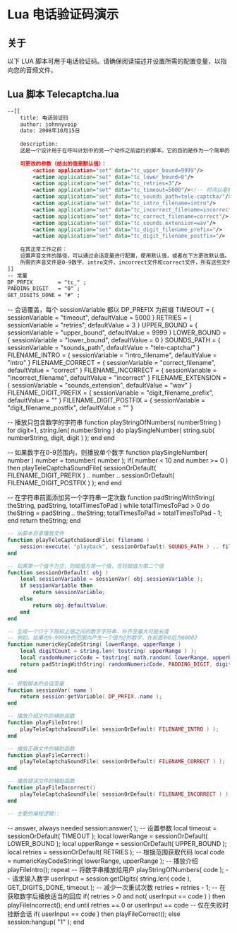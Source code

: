 # Lua 电话验证码演示

## 关于

以下 LUA 脚本可用于电话验证码。请确保阅读描述并设置所需的配置变量，以指向您的音频文件。

## Lua 脚本 Telecaptcha.lua

```xml
--[[
	title: 电话验证码
	author: johnnyvoip
	date: 2008年10月15日
	
	description:
	这是一个设计用于在呼叫计划中的另一个动作之前运行的脚本。它的目的是作为一个简单的音频验证码，以验证电话另一端的人类"智能"。在启动时，它会为用户播放<intro file>，然后播放一个数字代码供其输入，直到所有数字都被输入或者超时。如果用户成功，将会播放<correct file>并且会话将继续。如果代码输入错误或超时，用户将会播放<incorrect file>（如果还有重试次数），然后重复输入代码。如果用户失败并且没有剩余的重试次数，则会断开会话而不播放任何文件。
	
	可更改的参数（给出的值是默认值）：
		<action application="set" data="tc_upper_bound=9999"/>
		<action application="set" data="tc_lower_bound=0"/>
		<action application="set" data="tc_retries=3"/>
		<action application="set" data="tc_timeout=5000"/><!-- 时间以毫秒为单位 -->
		<action application="set" data="tc_sounds_path=tele-captcha/"/>
		<action application="set" data="tc_intro_filename=intro"/>
		<action application="set" data="tc_incorrect_filename=incorrect"/>
		<action application="set" data="tc_correct_filename=correct"/>
		<action application="set" data="tc_sounds_extension=wav"/>		
		<action application="set" data="tc_digit_filename_prefix="/>
		<action application="set" data="tc_digit_filename_postfix="/>		
		
	在其正常工作之前： 
	设置声音文件的路径，可以通过会话变量进行配置，使用默认值，或者在下方更改默认值。
	所需的声音文件是0-9数字、intro文件、incorrect文件和correct文件，所有这些文件都位于sounds_path中。
]]
-- 常量
DP_PRFIX 		= "tc_" ;
PADDING_DIGIT 	= "0" ;
GET_DIGITS_DONE = "#" ;
```

-- 会话覆盖，每个 sessionVariable 都以 DP_PREFIX 为前缀
TIMEOUT                    = { sessionVariable = "timeout",               defaultValue = 5000 }
RETRIES                    = { sessionVariable = "retries",               defaultValue = 3 }
UPPER_BOUND                = { sessionVariable = "upper_bound",           defaultValue = 9999 }
LOWER_BOUND                = { sessionVariable = "lower_bound",           defaultValue = 0 }
SOUNDS_PATH                = { sessionVariable = "sounds_path",           defaultValue = "tele-captcha/" }
FILENAME_INTRO             = { sessionVariable = "intro_filename",         defaultValue = "intro" }
FILENAME_CORRECT           = { sessionVariable = "correct_filename",       defaultValue = "correct" }
FILENAME_INCORRECT         = { sessionVariable = "incorrect_filename",     defaultValue = "incorrect" }
FILENAME_EXTENSION         = { sessionVariable = "sounds_extension",       defaultValue = "wav" }
FILENAME_DIGIT_PREFIX      = { sessionVariable = "digit_filename_prefix",  defaultValue = "" }
FILENAME_DIGIT_POSTFIX     = { sessionVariable = "digit_filename_postfix", defaultValue = "" }

-- 播放只包含数字的字符串
function playStringOfNumbers( numberString )
    for digit=1, string.len( numberString ) do
        playSingleNumber( string.sub( numberString, digit, digit ) );
    end
end

-- 如果数字在0-9范围内，则播放单个数字
function playSingleNumber( number )
    number = tonumber( number );
    if( number < 10 and number >= 0 ) then
        playTeleCaptchaSoundFile( sessionOrDefault( FILENAME_DIGIT_PREFIX ) .. number .. sessionOrDefault( FILENAME_DIGIT_POSTFIX ) );
    end
end

-- 在字符串前面添加另一个字符串一定次数
function padStringWithString( theString, padString, totalTimesToPad )
    while totalTimesToPad > 0 do
        theString = padString .. theString;
        totalTimesToPad = totalTimesToPad - 1;
    end
    return theString;
end

```lua
-- 从脚本目录播放文件
function playTeleCaptchaSoundFile( filename )
	session:execute( "playback", sessionOrDefault( SOUNDS_PATH ) .. filename .. "." .. sessionOrDefault( FILENAME_EXTENSION ) );
end

-- 如果第一个值不为空，则赋值为第一个值，否则赋值为第二个值
function sessionOrDefault( obj )
	local sessionVariable = sessionVar( obj.sessionVariable );
	if sessionVariable then
		return sessionVariable;
	else
		return obj.defaultValue;
	end
end

-- 生成一个介于下限和上限之间的数字字符串，补齐至最大可能长度
-- 例如，如果在0-99999的范围内产生一个值为2的数字，在前面补0后为00002
function numericKeyCodeString( lowerRange, upperRange )
	local digitCount = string.len( tostring( upperRange ) );
	local randomNumericCode = tostring( math.random( lowerRange, upperRange ) );
	return padStringWithString( randomNumericCode, PADDING_DIGIT, digitCount - string.len( randomNumericCode ) );
end

-- 获取脚本的会话变量
function sessionVar( name )
	return session:getVariable( DP_PRFIX..name );
end

-- 播放介绍文件的辅助函数
function playFileIntro()
	playTeleCaptchaSoundFile( sessionOrDefault( FILENAME_INTRO ) );
end

-- 播放正确文件的辅助函数
function playFileCorrect()
	playTeleCaptchaSoundFile( sessionOrDefault( FILENAME_CORRECT ) );
end

-- 播放错误文件的辅助函数
function playFileIncorrect()
	playTeleCaptchaSoundFile( sessionOrDefault( FILENAME_INCORRECT ) );
end

-- 主要的编程逻辑::
```

-- answer, always needed
session:answer( );
-- 设置参数
local timeout 	 = sessionOrDefault( TIMEOUT );
local lowerRange = sessionOrDefault( LOWER_BOUND );
local upperRange = sessionOrDefault( UPPER_BOUND );
local retries 	 = sessionOrDefault( RETRIES );
-- 根据范围获取代码
local code = numericKeyCodeString( lowerRange, upperRange );
-- 播放介绍
playFileIntro();
repeat
	-- 将数字串播放给用户
	playStringOfNumbers( code );
	-- 请求输入数字
	userInput = session:getDigits( string.len( code ), GET_DIGITS_DONE, timeout );
	-- 减少一次重试次数
	retries = retries - 1;
	-- 在获取数字后播放适当的回应
	if( retries > 0 and not( userInput == code ) ) then
		playFileIncorrect();
	end
until retries == 0 or userInput == code
-- 仅在失败时挂断会话
if( userInput == code ) then
	playFileCorrect();
else
	session:hangup( "1" );
end